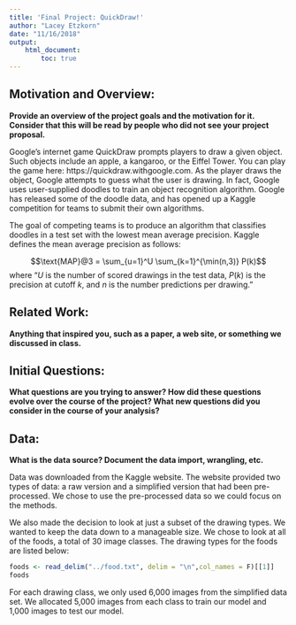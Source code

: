 ```yaml
---
title: 'Final Project: QuickDraw!'
author: "Lacey Etzkorn"
date: "11/16/2018"
output: 
	html_document:
		toc: true
---
```


## Motivation and Overview: 

**Provide an overview of the project goals and the motivation for it. Consider that this will be read by people who did not see your project proposal.**

Google's internet game QuickDraw prompts players to draw a given object. 
Such objects include an apple, a kangaroo, or the Eiffel Tower. 
You can play the game here: https://quickdraw.withgoogle.com. 
As the player draws the object, Google attempts to guess what the user is drawing. 
In fact, Google uses user-supplied doodles to train an object recognition algorithm.
Google has released some of the doodle data, and has opened up a Kaggle competition for teams to submit their own algorithms.

The goal of competing teams is to produce an algorithm that classifies doodles in a test set with the lowest mean average precision. Kaggle defines the mean average precision as follows:

$$\text{MAP}@3 = \sum_{u=1}^U \sum_{k=1}^{\min(n,3)} P(k)$$
where "$U$ is the number of scored drawings in the test data, $P(k)$ is the precision at cutoff $k$, and $n$ is the number predictions per drawing."

## Related Work: 

**Anything that inspired you, such as a paper, a web site, or something we discussed in class.**



## Initial Questions: 

**What questions are you trying to answer? How did these questions evolve over the course of the project? What new questions did you consider in the course of your analysis?**



## Data: 

**What is the data source? Document the data import, wrangling, etc.**

Data was downloaded from the Kaggle website. The website provided two types of data: a raw version and a simplified version that had been pre-processed. We chose to use the pre-processed data so we could focus on the methods. 

We also made the decision to look at just a subset of the drawing types. We wanted to keep the data down to a manageable size. We chose to look at all of the foods, a total of 30 image classes. The drawing types for the foods are listed below:

```r
foods <- read_delim("../food.txt", delim = "\n",col_names = F)[[1]]
foods
```

For each drawing class, we only used 6,000 images from the simplified data set. We allocated 5,000 images from each class to train our model and 1,000 images to test our model.